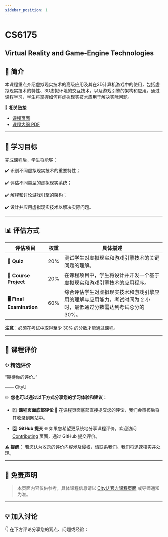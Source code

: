 ```yaml
---
sidebar_position: 1
---
```


# CS6175
## Virtual Reality and Game-Engine Technologies

## **📘 简介**
本课程重点介绍虚拟现实技术的高级应用及其在3D计算机游戏中的使用，包括虚拟现实技术的特性、3D虚拟环境的交互技术，以及游戏引擎的架构和应用。通过课程学习，学生将掌握如何将虚拟现实技术应用于解决实际问题。

🔗 **相关链接**
- [课程页面](#)
- [课程大纲 PDF](#)

---

## **🎯 学习目标**

完成课程后，学生将能够：

✔️ 识别不同虚拟现实技术的重要特性；

✔️ 评估不同类型的虚拟现实系统；

✔️ 解释和讨论游戏引擎的架构；

✔️ 设计并应用虚拟现实技术以解决实际问题。

---

## **📊 评估方式**

| **评估项目**              | **权重** | **具体描述**                                                                                       |
|--------------------------|---------|---------------------------------------------------------------------------------------------------|
| **📝 Quiz**               | 20%     | 测试学生对虚拟现实和游戏引擎技术的关键问题的理解。                                                   |
| **📄 Course Project**      | 20%     | 在课程项目中，学生将设计并开发一个基于虚拟现实和游戏引擎技术的应用程序。                               |
| **🖥️ Final Examination**    | 60%     | 综合评估学生对虚拟现实技术和游戏引擎应用的理解与应用能力，考试时间为 2 小时，最低通过分数需达到考试总分的 30%。 |

**注意**：必须在考试中取得至少 30% 的分数才能通过课程。

---

## **💬 课程评价**

### ✨ **精选评价**
<div className={commentStyles.commentBox}>
    <p className={commentStyles.commentText}>
        “期待你的评价。”
    </p>
    <p className={commentStyles.commentAuthor}>—— CityU</p>
</div>

✏️ **您也可以通过以下方式分享您的学习体验和建议：**

- 1️⃣ **课程页面底部评论**
💬 在课程页面底部直接提交您的评论，我们会审核后将其收录到网站中。

- 2️⃣ **GitHub 提交**
🌐 如果您希望更系统地分享课程评价，欢迎访问 [Contributing](https://github.com/penjc/cityU-navigator/contributing) 页面，通过 GitHub 提交评价。

**⚠️ 提醒**：
若您认为收录的评价内容涉及侵权，请[联系我们](https://github.com/penjc/cityU-navigator/issues)。我们将迅速核实并处理。

---

## **📌 免责声明**

> 本页面内容仅供参考，具体课程信息请以 [CityU 官方课程页面](#) 或导师通知为准。

---

## **💡 加入讨论**

👇 在下方评论分享您的观点、问题或经验：
<Utterances />